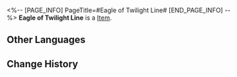 <%-- [PAGE_INFO]
PageTitle=#Eagle of Twilight Line#
[END_PAGE_INFO] --%>
{{Item Infobox
|id          = 81104
|image       = Item Eagle of Twilight Line.png
|type        = 
|invCategory = 
|rarity      = 5
|effect      = 
|description = 
|source1     = [[Cavern of Corrosion: Storage Zone]]
}}
'''Eagle of Twilight Line''' is a [[Item]].

==Other Languages==
{{Other Languages
|en   = Eagle of Twilight Line
|zhs  = 晨昏交界的翔鹰
|zht  = 晨昏交界的翔鷹
|ja   = 昼夜の狭間を翔ける鷹
|ko   = 밤낮의 경계를 나는 매
|es   = Águila del crepúsculo
|fr   = Aigle de la frontière du crépuscule
|ru   = Орёл сумеречного рубежа
|th   = Eagle of Twilight Line
|vi   = Chim Ưng Ranh Giới Ngày Đêm
|de   = Adler des Zwielichts
|id   = Eagle of Twilight Line
|pt   = Águia da Linha do Crepúsculo
}}

==Change History==
{{Change History|1.0}}